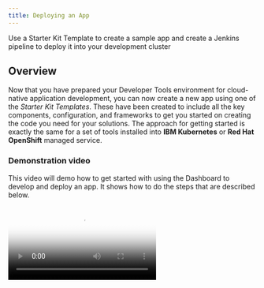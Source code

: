 ```yaml
---
title: Deploying an App
---
```


<PageDescription>

Use a Starter Kit Template to create a sample app and create a Jenkins pipeline to deploy it into your development cluster

</PageDescription>

## Overview

Now that you have prepared your Developer Tools environment for cloud-native application development, 
you can now create a new app using one of the _Starter Kit Templates_. These have been created to include all the key
components, configuration, and frameworks to get you started on creating the code you need for your solutions. The approach for getting started is exactly the same for a set of tools installed into **IBM Kubernetes** or **Red Hat OpenShift** managed service.

### Demonstration video

This video will demo how to get started with using the Dashboard to develop and deploy an app.
It shows how to do the steps that are described below.

<Video src="/videos/deployapp.m4v" type="video/m4v" poster="/images/poster.png"/>

### Open the Developer Tools Dashboard

The Developer Tools Dashboard makes it easy for you to navigate to the tools, including a section that
lists the [Starter Kit Templates](/starterkits/overview). These templates have been created to give you 
a more comprehensive starting point for you apps.

- Make sure you have installed all [Prerequisites](/admin/pre-reqs) listed before continuing
- Open the [Developer Tools Dashboard](/getting-started/dashboard)
    ```
    igc dashboard
    ```
- Click on **Starter Kits** tab
- Pick one of the templates that is a good architectural fit for your application and the language and framework that you prefer to work with.
    - Click on the tile to create a new repository copy from the template repository.
    - You can also click on the **Git Icon** to browse the template repository.

<InlineNotification>

Each Starter Kit Template is a [GitHub template repository](https://help.github.com/en/github/creating-cloning-and-archiving-repositories/creating-a-template-repository).
This feature copies the directory structure and files of a template repository into a new repository in your organisation with no git history.

</InlineNotification>

- Complete the [GitHub create repository from template](https://help.github.com/en/github/creating-cloning-and-archiving-repositories/creating-a-repository-from-a-template) view to create the new repository
  - You can see the source git repo displayed at the top
  - **Owner**: Select a validate GitHub organization that you are authorised to create repositories within
  - **Repository name**: Enter a valid name for you repo

<InlineNotification kind="warning">

  **Warning:** If you are working on a shared education cluster to make it easy to identify your app please suffix the app name with your initials ie. `stockbffnode-mjp`

</InlineNotification>

  - **Description**: Describe your app
    ![Template](template.png)
  - Press **Create repository from template**

The new repository will be created in your selected organization. Next, clone it to your local machine.
- Click on **Clone or download**
- Copy the clone _SSH link_, and use the `git clone` command to clone it to your developer desktop machine.
    ```base
    git clone git@github.com:mjperrins/stockbffnode.git
    cd stockbffnode
    ```

- You must rename the app to match your git repo or a name that is unique for your solution.


### Running Locally

Most developers like to run the code natively in local development environment. To do so, follow the instructions
listed in the **README.md** file to run the code locally. You may be required to install a
specific runtime like **Java**, **Node**, or **Python**

### Register the App in a DevOps Pipeline

You now have the code in a GitHub repository and have cloned it to you local development environment.
You can now register the repository with the **Continuous Integration** pipeline technology.

The default CI pipeline tool is currently **Jenkins**. ([Tekton support is also supported](/guides/continuous-integration-tekton))

- Install the [Prerequisites](/admin/pre-reqs) listed before continuing
- We use the [IGC CLI](/getting-started/cli) to assist helping register a pipeline with Jenkins

#### Register the repo with Jenkins
- Open a terminal
- Make sure you are logged into your Development cluster in a terminal.
- To do so, navigate to your cluster in the _IBM Cloud Console_, click on the **Access** tab and
follow the instructions to login from the command line
- You can test this with the following simple command.

<Accordion>

  <AccordionItem title="OpenShift">

    oc get nodes

  </AccordionItem>

  <AccordionItem title="Kubernetes">

    kubectl get nodes

  </AccordionItem>

</Accordion>

<p></p>

- Change to the repo directory
    ```bash
    cd {path to cloned repo}
    ```

<InlineNotification kind="warning">

  **Warning:** If you are working on a shared education cluster please deploy your app into a unique project/namespace that is unique to you as a developer and continue to do this for all other app creation steps. ie. `igc pipeline -n mooc-one-mjp`

  This will isolate your pipelines from other developers working on the same cluster.

</InlineNotification>

- Register your repo using the `igc pipeline` command. The CLI will read the Git repo information from the directory and prompt for the credentials required to access the repo.
    - **Username**: Enter your GitHub user id
    - **Password**: Paste your personal access token
    - **Branch**: Press enter for the default git branch or type in another branch you want to register
    ```bash
    $ igc pipeline -n dev
    Project git repo: https://github.com/mjperrins/stockbffnode.git
    ? Provide the username: mperrins
    ? Please provide your password/personal access token: [hidden]
    ? Please provide the branch the pipeline should use: master
    Creating secret with git credentials
    Registering pipeline
    Creating git webhook
    ```

- The pipeline will be registered in your development cluster.

### View App Pipeline

- Expand the section below depending on which type of development cluster you registered your application with.

<Accordion>

  <AccordionItem title="OpenShift">
    <p>
    - Open the OpenShift Web Console from the Developer Cluster instance
    </p>

![OpenShift](openshiftconsole.png)

- From the top menu switch to the **Application Console**
- Select _dev_ project/namespace or you personal namespace that was used on the creation
- Select left menu *Builds*->*Pipelines*
- You will see your application dev ops pipeline now starting to build and once completed will look like the image below
- To trigger another build

![OpenShift](ospipeline.png)

  </AccordionItem>

  <AccordionItem title="Kubernetes" open="true">
    <p>
    - Using the Developer Tools Dashboard, open the Jenkins dashboard.
    </p>

        igc dashboard
    <p>
    - test
    </p>

   <InlineNotification>

   Note: You will have to log into the Jenkins dashboard. To get the username and password,
   run `igc credentials` using the [IGC CLI](getting-started/cli).

   </InlineNotification>

  </AccordionItem>

</Accordion>


- Select the Jenkins tool to open the Jenkins Instance


You will see you pipeline registered.

Build and deploy your app
- Click on your app pipeline and click **Build Now**

Wait for the pipeline stages to start building.
Once the stages have completed, you should see a view similar to the one below.

![Jenkins Pipeline](pipeline.png)

### Access running app

Once the pipeline has completed successfully, the app will be deployed into the `dev` namespace
in your Kubernetes or OpenShift cluster. You can now access the app to test it.

- To access the app, retrieve the app ingress endpoint using command below
    ```bash
    igc ingress -n dev
    ```
  
  You will see a list of apps displayed with their ingress URLs
    ```bash
    Host(s):
    [
      'http://stockbffnode-dev.showcase-dev-iks-cluster.us-south.containers.appdomain.cloud'
    ]

- Open this ingress URL in your browser and validate the app is working as expected

## Where is the App ?

- The build pipeline has




This completes the deployment of your app.


### Complete the setup

<InlineNotification kind="warning">

  **Note:** If you are working on a shared education cluster the following steps will have already been completed. You can read the documentation for reference.

</InlineNotification>

You now have a running application that is being built and deployed into your development cluster.
The next step is to prepare for Continuous Delivery, Code Analysis, and Artifact Management.

To enable this, follow these instructions to complete the setup of the **ArgoCD** and **Artifactory**:

<AnchorLinks small>
  <AnchorLink to="../../getting-started/argocd-setup">ArgoCD Setup</AnchorLink>
  <AnchorLink to="../../getting-started/artifactory-setup">Artifactory Setup</AnchorLink>
</AnchorLinks>

## Guides

For more detailed instructions of how to enable to the full developer lifecycle read through the **Guides** section.

<AnchorLinks small>
  <AnchorLink to="../../guides/overview">Guides</AnchorLink>
  <AnchorLink to="../../starterkits/overview">Starter Kit Templates</AnchorLink>
</AnchorLinks>
